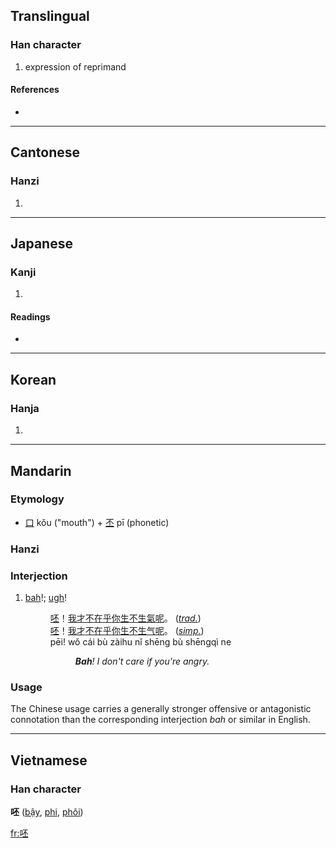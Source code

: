 ==Translingual==

===Han character===
{{Han char|rn=30|rad=口|as=05|sn=8|four=6101<sub>9</sub>|canj=口一火一 (RMFM)}}

# expression of reprimand

====References====
* {{Han ref|kx=0183.050|dkj=03462|dj=0402.060|hdz=10599.050|uh=5478|ud=21624|bh=A941|bd=43329}}

----

==Cantonese==

===Hanzi===
{{yue-hanzi|jyut=|y=pei1}}

# {{defn|Cantonese}}

----

==Japanese==

===Kanji===
{{ja-kanji|grade=|rs=口05}}

# {{defn|Japanese}}

====Readings====
* {{ja-readings|on=[[ひ]] (hi)|kun=}}

----

==Korean==

===Hanja===
{{ko-hanja|hangeul=비|rv=bi|mr=pi}}

# {{defn|Korean}}

----

==Mandarin==
{{zh-hanzi|[[呸]]}}

===Etymology===
* [[口]] kǒu ("mouth") + [[丕]] pī (phonetic)

===Hanzi===
{{cmn-hanzi|pin=[[pēi]] ([[pei1]])|wg=p'ei<sup>1</sup>}}

===Interjection===
{{cmn-inter|ts|pin=pēi|pint=pei1|rs=口05}}

# {{i|strong, offensive}} [[bah]]!; [[ugh]]!
#: [[呸]]！[[我]][[才]][[不]][[在乎]][[你]][[生]][[不]][[生氣]][[呢]]。 (''[[Traditional Chinese|trad.]]'')
#: [[呸]]！[[我]][[才]][[不]][[在乎]][[你]][[生]][[不]][[生气]][[呢]]。 (''[[Simplified Chinese|simp.]]'')
#: pēi! wǒ cái bù zàihu nǐ shēng bù shēngqì ne
#:: '''''Bah'''! I don't care if you're angry.''

===Usage===
The Chinese usage carries a generally stronger offensive or antagonistic connotation than the corresponding interjection ''bah'' or similar in English.

----

==Vietnamese==
===Han character===
'''呸''' ([[bậy]], [[phi]], [[phôi]])

[[fr:呸]]